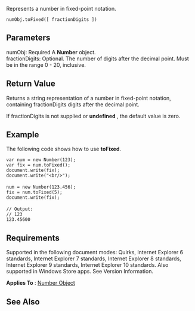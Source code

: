 Represents a number in fixed-point notation.

 numObj.toFixed([ fractionDigits ])

==Parameters==
; numObj: Required A '''Number''' object.
; fractionDigits: Optional. The number of digits after the decimal point. Must be in the range 0 - 20, inclusive.

==Return Value==
Returns a string representation of a number in fixed-point notation, containing fractionDigits digits after the decimal point.

If fractionDigits is not supplied or '''undefined''' , the default value is zero.


==Example==
The following code shows how to use '''toFixed'''.

 var num = new Number(123);
 var fix = num.toFixed();
 document.write(fix);
 document.write("&lt;br/&gt;");
 
 num = new Number(123.456);
 fix = num.toFixed(5);
 document.write(fix);
 
 // Output:
 // 123
 123.45600

==Requirements==
Supported in the following document modes: Quirks, Internet Explorer 6 standards, Internet Explorer 7 standards, Internet Explorer 8 standards, Internet Explorer 9 standards, Internet Explorer 10 standards. Also supported in Windows Store apps. See Version Information.

'''Applies To''' : [[Objects/Number|Number Object]]


==See Also==

              

              
